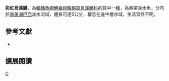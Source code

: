 {{Speciesbox 
| taxon = Melanorivulus pindorama
| status = NE
| status_system = IUCN3.1
| authority =  [[Costa|Costa]], 2012
| synonyms = 
}}
'''彩虹烏溪鱂'''，為[[輻鰭魚綱|輻鰭魚綱]][[鯉齒目|鯉齒目]][[鰕鱂亞目|鰕鱂亞目]][[溪鱂科|溪鱂科]]的其中一[[種|種]]，為熱帶淡水魚，分布於[[南美洲|南美洲]][[巴西|巴西]]淡水流域，體長可達5公分，棲息在底中層水域，生活習性不明。
== 參考文獻 ==
*{{FishBase_species|genus=Melanorivulus|species=pindorama|year=2014|month=9}}

== 擴展閱讀 ==
{{refbegin}}
{{wikispecies-inline|Melanorivulus pindorama|彩虹烏溪鱂}}
{{refend}}
{{Taxonbar|from=Q13832034}}

[[Category:烏溪鱂屬|C]]


{{魚類小作品}}